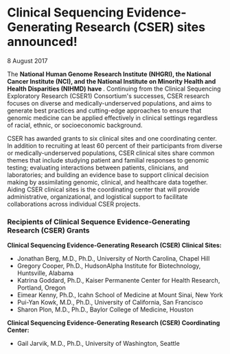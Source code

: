 
<BreadcrumbsNews />

# Clinical Sequencing Evidence-Generating Research (CSER) sites announced!

<Subheader>8 August 2017</Subheader>

The **National Human Genome Research Institute (NHGRI), the National Cancer Institute (NCI), and the National Institute on Minority Health and Health Disparities (NIHMD) have <Link label="jointly funded the Clinical Sequencing Evidence-generating Research (CSER) Consortium" url="https://www.nih.gov/news-events/news-releases/nih-accelerates-use-genomics-clinical-care"/>**. Continuing from the Clinical Sequencing Exploratory Research (CSER1) Consortium's successes, CSER research focuses on diverse and medically-underserved populations, and aims to generate best practices and cutting-edge approaches to ensure that genomic medicine can be applied effectively in clinical settings regardless of racial, ethnic, or socioeconomic background.

CSER has awarded grants to six clinical sites and one coordinating center. In addition to recruiting at least 60 percent of their participants from diverse or medically-underserved populations, CSER clinical sites share common themes that include studying patient and familial responses to genomic testing; evaluating interactions between patients, clinicians, and laboratories; and building an evidence base to support clinical decision making by assimilating genomic, clinical, and healthcare data together. Aiding CSER clinical sites is the coordinating center that will provide administrative, organizational, and logistical support to facilitate collaborations across individual CSER projects.

### Recipients of Clinical Sequence Evidence-Generating Research (CSER) Grants

**Clinical Sequencing Evidence-Generating Research (CSER) Clinical Sites:**

- Jonathan Berg, M.D., Ph.D., University of North Carolina, Chapel Hill
- Gregory Cooper, Ph.D., HudsonAlpha Institute for Biotechnology, Huntsville, Alabama
- Katrina Goddard, Ph.D., Kaiser Permanente Center for Health Research, Portland, Oregon
- Eimear Kenny, Ph.D., Icahn School of Medicine at Mount Sinai, New York
- Pui-Yan Kowk, M.D., Ph.D., University of California, San Francisco
- Sharon Plon, M.D., Ph.D., Baylor College of Medicine, Houston

**Clinical Sequencing Evidence-Generating Research (CSER) Coordinating Center:**

- Gail Jarvik, M.D., Ph.D., University of Washington, Seattle
